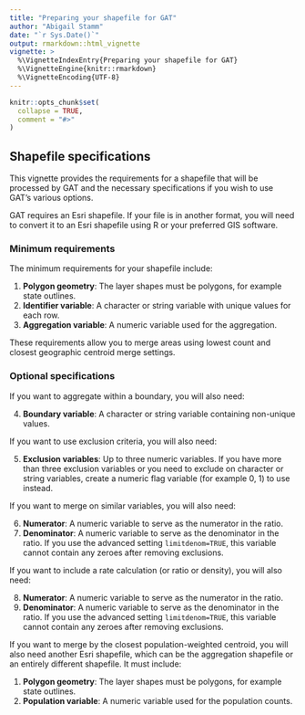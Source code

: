 ```yaml
---
title: "Preparing your shapefile for GAT"
author: "Abigail Stamm"
date: "`r Sys.Date()`"
output: rmarkdown::html_vignette
vignette: >
  %\VignetteIndexEntry{Preparing your shapefile for GAT}
  %\VignetteEngine{knitr::rmarkdown}
  %\VignetteEncoding{UTF-8}
---
```


```r
knitr::opts_chunk$set(
  collapse = TRUE,
  comment = "#>"
)
```

## Shapefile specifications

This vignette provides the requirements for a shapefile that will be processed by GAT and the necessary specifications if you wish to use GAT's various options.

GAT requires an Esri shapefile. If your file is in another format, you will need to convert it to an Esri shapefile using R or your preferred GIS software.

### Minimum requirements

The minimum requirements for your shapefile include:

1. **Polygon geometry**: The layer shapes must be polygons, for example state outlines.
2. **Identifier variable**: A character or string variable with unique values for each row.
3. **Aggregation variable**: A numeric variable used for the aggregation. 

These requirements allow you to merge areas using lowest count and closest geographic centroid merge settings. 


### Optional specifications

If you want to aggregate within a boundary, you will also need:

4. **Boundary variable**: A character or string variable containing non-unique values.

If you want to use exclusion criteria, you will also need:

5. **Exclusion variables**: Up to three numeric variables. If you have more than three exclusion variables or you need to exclude on character or string variables, create a numeric flag variable (for example 0, 1) to use instead.

If you want to merge on similar variables, you will also need:

6. **Numerator**: A numeric variable to serve as the numerator in the ratio.
7. **Denominator**: A numeric variable to serve as the denominator in the ratio. If you use the advanced setting `limitdenom=TRUE`, this variable cannot contain any zeroes after removing exclusions.

If you want to include a rate calculation (or ratio or density), you will also need: 

8. **Numerator**: A numeric variable to serve as the numerator in the ratio.
9. **Denominator**: A numeric variable to serve as the denominator in the ratio. If you use the advanced setting `limitdenom=TRUE`, this variable cannot contain any zeroes after removing exclusions.


If you want to merge by the closest population-weighted centroid, you will also need another Esri shapefile, which can be the aggregation shapefile or an entirely different shapefile. It must include:

1. **Polygon geometry**: The layer shapes must be polygons, for example state outlines.
2. **Population variable**: A numeric variable used for the population counts. 




